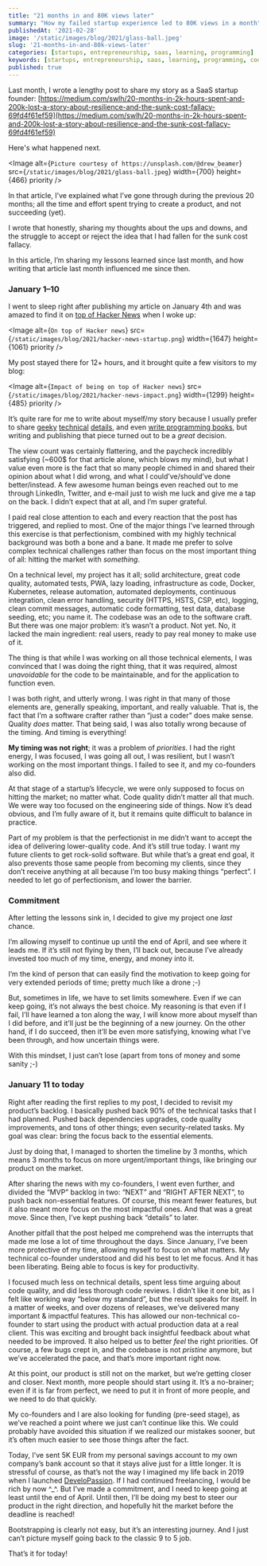 ```yaml
---
title: "21 months in and 80K views later"
summary: "How my failed startup experience led to 80K views in a month"
publishedAt: '2021-02-28'
image: '/static/images/blog/2021/glass-ball.jpeg'
slug: '21-months-in-and-80k-views-later'
categories: [startups, entrepreneurship, saas, learning, programming]
keywords: [startups, entrepreneurship, saas, learning, programming, coding]
published: true
---
```


Last month, I wrote a lengthy post to share my story as a SaaS startup founder: [https://medium.com/swlh/20-months-in-2k-hours-spent-and-200k-lost-a-story-about-resilience-and-the-sunk-cost-fallacy-69fd4f61ef59](https://medium.com/swlh/20-months-in-2k-hours-spent-and-200k-lost-a-story-about-resilience-and-the-sunk-cost-fallacy-69fd4f61ef59)

Here's what happened next.

<Image
  alt={`Picture courtesy of https://unsplash.com/@drew_beamer`}
  src={`/static/images/blog/2021/glass-ball.jpeg`}
  width={700}
  height={466}
  priority
/>

In that article, I’ve explained what I’ve gone through during the previous 20 months; all the time and effort spent trying to create a product, and not succeeding (yet).

I wrote that honestly, sharing my thoughts about the ups and downs, and the struggle to accept or reject the idea that I had fallen for the sunk cost fallacy.

In this article, I’m sharing my lessons learned since last month, and how writing that article last month influenced me since then.

### January 1–10

I went to sleep right after publishing my article on January 4th and was amazed to find it on [top of Hacker News](https://news.ycombinator.com/item?id=25627081) when I woke up:

<Image
  alt={`On top of Hacker news`}
  src={`/static/images/blog/2021/hacker-news-startup.png`}
  width={1647}
  height={1061}
  priority
/>

My post stayed there for 12+ hours, and it brought quite a few visitors to my blog:

<Image
  alt={`Impact of being on top of Hacker news`}
  src={`/static/images/blog/2021/hacker-news-impact.png`}
  width={1299}
  height={485}
  priority
/>

It’s quite rare for me to write about myself/my story because I usually prefer to share [geeky](https://javascript.plainenglish.io/configuring-and-using-the-apollo-client-in-a-next-js-typescript-application-9de6b2258943) [technical](https://medium.com/swlh/angular-11-in-depth-9a7372b4a600) [details](https://javascript.plainenglish.io/mocking-ts-method-overloads-with-jest-e9c3d3f1ce0c), and even [write programming books](https://www.dev-concepts.dev/), but writing and publishing that piece turned out to be a _great_ decision.

The view count was certainly flattering, and the paycheck incredibly satisfying (~600$ for that article alone, which blows my mind), but what I value even more is the fact that so many people chimed in and shared their opinion about what I did wrong, and what I could’ve/should’ve done better/instead. A few awesome human beings even reached out to me through LinkedIn, Twitter, and e-mail just to wish me luck and give me a tap on the back. I didn’t expect that at all, and I’m super grateful.

I paid real close attention to each and every reaction that the post has triggered, and replied to most. One of the major things I’ve learned through this exercise is that perfectionism, combined with my highly technical background was both a bone and a bane. It made me prefer to solve complex technical challenges rather than focus on the most important thing of all: hitting the market with _something_.

On a technical level, my project has it all; solid architecture, great code quality, automated tests, PWA, lazy loading, infrastructure as code, Docker, Kubernetes, release automation, automated deployments, continuous integration, clean error handling, security (HTTPS, HSTS, CSP, etc), logging, clean commit messages, automatic code formatting, test data, database seeding, etc; you name it. The codebase was an ode to the software craft. But there was one major problem: it’s wasn’t a product. Not yet. No, it lacked the main ingredient: real users, ready to pay real money to make use of it.

The thing is that while I was working on all those technical elements, I was convinced that I was doing the right thing, that it was required, almost _unavoidable_ for the code to be maintainable, and for the application to function even.

I was both right, and utterly wrong. I was right in that many of those elements are, generally speaking, important, and really valuable. That is, the fact that I’m a software crafter rather than “just a coder” does make sense. Quality _does_ matter. That being said, I was also totally wrong because of the timing. And timing is everything!

**My timing was not right**; it was a problem of _priorities_. I had the right energy, I was focused, I was going all out, I was resilient, but I wasn’t working on the most important things. I failed to see it, and my co-founders also did.

At that stage of a startup’s lifecycle, we were only supposed to focus on hitting the market; no matter what. Code quality didn’t matter all that much. We were way too focused on the engineering side of things. Now it’s dead obvious, and I’m fully aware of it, but it remains quite difficult to balance in practice.

Part of my problem is that the perfectionist in me didn’t want to accept the idea of delivering lower-quality code. And it’s still true today. I want my future clients to get rock-solid software. But while that’s a great end goal, it also prevents those same people from becoming my clients, since they don’t receive anything at all because I’m too busy making things “perfect”. I needed to let go of perfectionism, and lower the barrier.

### Commitment

After letting the lessons sink in, I decided to give my project one _last_ chance.

I’m allowing myself to continue up until the end of April, and see where it leads me. If it’s still not flying by then, I’ll back out, because I’ve already invested too much of my time, energy, and money into it.

I’m the kind of person that can easily find the motivation to keep going for very extended periods of time; pretty much like a drone ;-)

But, sometimes in life, we have to set limits somewhere. Even if we can keep going, it’s not always the best choice. My reasoning is that even if I fail, I’ll have learned a ton along the way, I will know more about myself than I did before, and it’ll just be the beginning of a new journey. On the other hand, if I do succeed, then it’ll be even more satisfying, knowing what I’ve been through, and how uncertain things were.

With this mindset, I just can’t lose (apart from tons of money and some sanity ;-)

### January 11 to today

Right after reading the first replies to my post, I decided to revisit my product’s backlog. I basically pushed back 90% of the technical tasks that I had planned. Pushed back dependencies upgrades, code quality improvements, and tons of other things; even security-related tasks. My goal was clear: bring the focus back to the essential elements.

Just by doing that, I managed to shorten the timeline by 3 months, which means 3 months to focus on more urgent/important things, like bringing our product on the market.

After sharing the news with my co-founders, I went even further, and divided the “MVP” backlog in two: “NEXT” and “RIGHT AFTER NEXT”, to push back non-essential features. Of course, this meant fewer features, but it also meant more focus on the most impactful ones. And that was a great move. Since then, I’ve kept pushing back “details” to later.

Another pitfall that the post helped me comprehend was the interrupts that made me lose a lot of time throughout the days. Since January, I’ve been more protective of my time, allowing myself to focus on what matters. My technical co-founder understood and did his best to let me focus. And it has been liberating. Being able to focus is key for productivity.

I focused much less on technical details, spent less time arguing about code quality, and did less thorough code reviews. I didn’t like it one bit, as I felt like working way “below my standard”, but the result speaks for itself. In a matter of weeks, and over dozens of releases, we’ve delivered many important & impactful features. This has allowed our non-technical co-founder to start using the product with actual production data at a real client. This was exciting and brought back insightful feedback about what needed to be improved. It also helped us to better _feel_ the right priorities. Of course, a few bugs crept in, and the codebase is not _pristine_ anymore, but we’ve accelerated the pace, and that’s more important right now.

At this point, our product is still not on the market, but we’re getting closer and closer. Next month, more people should start using it. It’s a no-brainer; even if it is far from perfect, we need to put it in front of more people, and we need to do that quickly.

My co-founders and I are also looking for funding (pre-seed stage), as we’ve reached a point where we just can’t continue like this. We could probably have avoided this situation if we realized our mistakes sooner, but it’s often much easier to see those things after the fact.

Today, I’ve sent 5K EUR from my personal savings account to my own company’s bank account so that it stays alive just for a little longer. It is stressful of course, as that’s not the way I imagined my life back in 2019 when I launched [DeveloPassion](https://developassion.be/). If I had continued freelancing, I would be rich by now ^\_^. But I’ve made a commitment, and I need to keep going at least until the end of April. Until then, I’ll be doing my best to steer our product in the right direction, and hopefully hit the market before the deadline is reached!

Bootstrapping is clearly not easy, but it’s an interesting journey. And I just can’t picture myself going back to the classic 9 to 5 job.

That’s it for today!

<BlogPostSignature />
